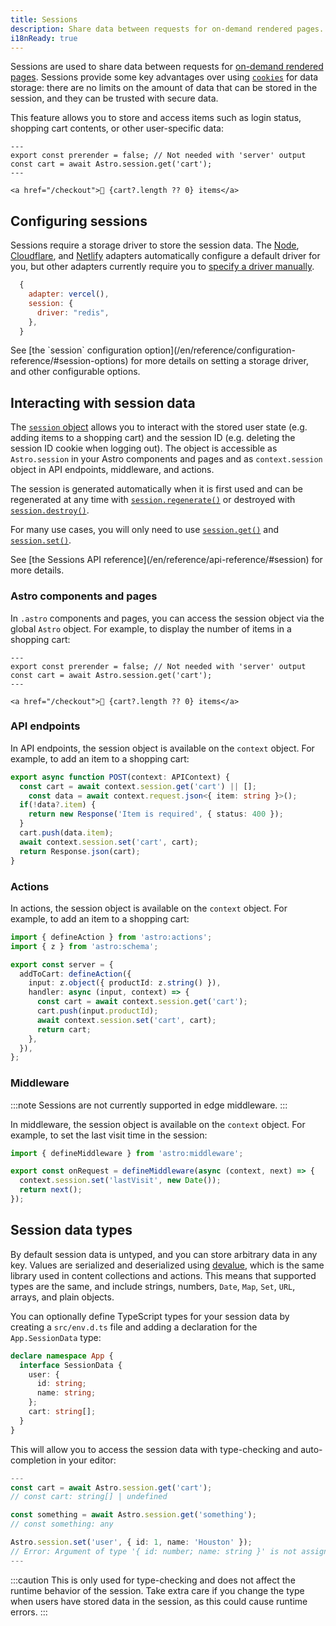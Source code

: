 ```yaml
---
title: Sessions
description: Share data between requests for on-demand rendered pages.
i18nReady: true
---
```



<p>
<Since v="5.7.0" />
</p>

Sessions are used to share data between requests for [on-demand rendered pages](/en/guides/on-demand-rendering/). Sessions provide some key advantages over using [`cookies`](/en/guides/on-demand-rendering/#cookies) for data storage: there are no limits on the amount of data that can be stored in the session, and they can be trusted with secure data.

This feature allows you to store and access items such as login status, shopping cart contents, or other user-specific data:

```astro title="src/components/CartButton.astro" {3}
---
export const prerender = false; // Not needed with 'server' output
const cart = await Astro.session.get('cart');
---

<a href="/checkout">🛒 {cart?.length ?? 0} items</a>
```

## Configuring sessions

Sessions require a storage driver to store the session data. The [Node](/en/guides/integrations-guide/node/#sessions), [Cloudflare](/en/guides/integrations-guide/cloudflare/#sessions), and [Netlify](/en/guides/integrations-guide/netlify/#sessions) adapters automatically configure a default driver for you, but other adapters currently require you to [specify a driver manually](/en/reference/configuration-reference/#sessiondriver). 

```js title="astro.config.mjs" ins={4}
  {
    adapter: vercel(),
    session: {
      driver: "redis",
    },
  }
```

<ReadMore>
  See [the `session` configuration option](/en/reference/configuration-reference/#session-options) for more details on setting a storage driver, and other configurable options.
</ReadMore>


## Interacting with session data

The [`session` object](/en/reference/api-reference/#session) allows you to interact with the stored user state (e.g. adding items to a shopping cart) and the session ID (e.g. deleting the session ID cookie when logging out). The object is accessible as `Astro.session` in your Astro components and pages and as `context.session` object in API endpoints, middleware, and actions.

The session is generated automatically when it is first used and can be regenerated at any time with [`session.regenerate()`](/en/reference/api-reference/#regenerate) or destroyed with [`session.destroy()`](/en/reference/api-reference/#destroy).

For many use cases, you will only need to use [`session.get()`](/en/reference/api-reference/#get) and [`session.set()`](/en/reference/api-reference/#set). 

<ReadMore>
See [the Sessions API reference](/en/reference/api-reference/#session) for more details.
</ReadMore>

### Astro components and pages

In `.astro` components and pages, you can access the session object via the global `Astro` object. For example, to display the number of items in a shopping cart:

```astro title="src/components/CartButton.astro" "Astro.session"
---
export const prerender = false; // Not needed with 'server' output
const cart = await Astro.session.get('cart');
---

<a href="/checkout">🛒 {cart?.length ?? 0} items</a>
```

### API endpoints

In API endpoints, the session object is available on the `context` object. For example, to add an item to a shopping cart:

```ts title="src/pages/api/addToCart.ts" "context.session"
export async function POST(context: APIContext) {
  const cart = await context.session.get('cart') || [];
	const data = await context.request.json<{ item: string }>();
  if(!data?.item) {
    return new Response('Item is required', { status: 400 });
  }
  cart.push(data.item);
  await context.session.set('cart', cart);
  return Response.json(cart);
}
```

### Actions

In actions, the session object is available on the `context` object. For example, to add an item to a shopping cart:

```ts title="src/actions/addToCart.ts" "context.session"
import { defineAction } from 'astro:actions';
import { z } from 'astro:schema';

export const server = {
  addToCart: defineAction({
    input: z.object({ productId: z.string() }),
    handler: async (input, context) => {
      const cart = await context.session.get('cart');
      cart.push(input.productId);
      await context.session.set('cart', cart);
      return cart;
    },
  }),
};
```

### Middleware

:::note
Sessions are not currently supported in edge middleware.
:::

In middleware, the session object is available on the `context` object. For example, to set the last visit time in the session:

```ts title="src/middleware.ts" "context.session"
import { defineMiddleware } from 'astro:middleware';

export const onRequest = defineMiddleware(async (context, next) => {
  context.session.set('lastVisit', new Date());
  return next();
});
```

## Session data types

By default session data is untyped, and you can store arbitrary data in any key. Values are serialized and deserialized using [devalue](https://github.com/Rich-Harris/devalue), which is the same library used in content collections and actions. This means that supported types are the same, and include strings, numbers, `Date`, `Map`, `Set`, `URL`, arrays, and plain objects.

You can optionally define TypeScript types for your session data by creating a `src/env.d.ts` file and adding a declaration for the `App.SessionData` type:

```ts title="src/env.d.ts"
declare namespace App {
  interface SessionData {
    user: {
      id: string;
      name: string;
    };
    cart: string[];
  }
}
```

This will allow you to access the session data with type-checking and auto-completion in your editor:

```ts title="src/components/CartButton.astro"
---
const cart = await Astro.session.get('cart');
// const cart: string[] | undefined

const something = await Astro.session.get('something');
// const something: any

Astro.session.set('user', { id: 1, name: 'Houston' });
// Error: Argument of type '{ id: number; name: string }' is not assignable to parameter of type '{ id: string; name: string; }'.
---
```

:::caution
This is only used for type-checking and does not affect the runtime behavior of the session. Take extra care if you change the type when users have stored data in the session, as this could cause runtime errors.
:::
